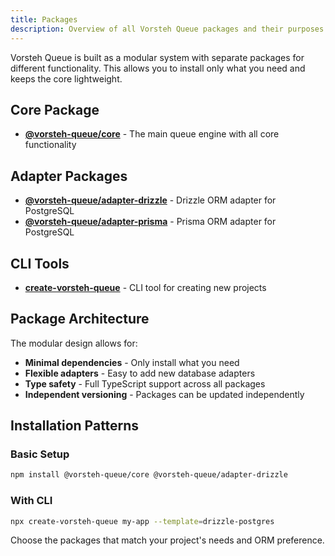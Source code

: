 ```yaml
---
title: Packages
description: Overview of all Vorsteh Queue packages and their purposes.
---
```


Vorsteh Queue is built as a modular system with separate packages for different functionality. This allows you to install only what you need and keeps the core lightweight.

## Core Package

- **[@vorsteh-queue/core](/docs/packages/core)** - The main queue engine with all core functionality

## Adapter Packages

- **[@vorsteh-queue/adapter-drizzle](/docs/packages/adapter-drizzle)** - Drizzle ORM adapter for PostgreSQL
- **[@vorsteh-queue/adapter-prisma](/docs/packages/adapter-prisma)** - Prisma ORM adapter for PostgreSQL

## CLI Tools

- **[create-vorsteh-queue](/docs/packages/create-vorsteh-queue)** - CLI tool for creating new projects

## Package Architecture

The modular design allows for:

- **Minimal dependencies** - Only install what you need
- **Flexible adapters** - Easy to add new database adapters
- **Type safety** - Full TypeScript support across all packages
- **Independent versioning** - Packages can be updated independently

## Installation Patterns

### Basic Setup

```bash
npm install @vorsteh-queue/core @vorsteh-queue/adapter-drizzle
```

### With CLI

```bash
npx create-vorsteh-queue my-app --template=drizzle-postgres
```

Choose the packages that match your project's needs and ORM preference.
